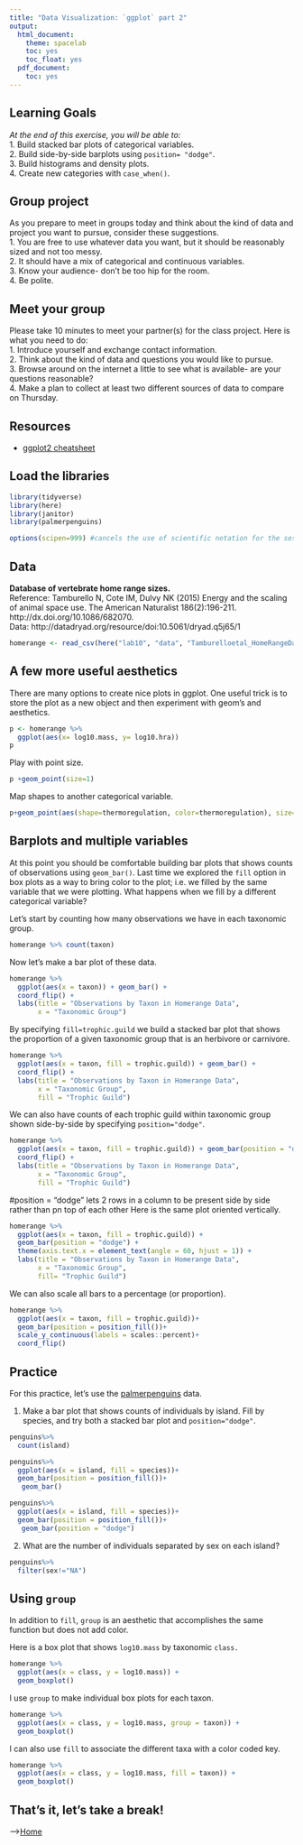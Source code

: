 ```yaml
---
title: "Data Visualization: `ggplot` part 2"
output:
  html_document:
    theme: spacelab
    toc: yes
    toc_float: yes
  pdf_document:
    toc: yes
---
```


## Learning Goals
*At the end of this exercise, you will be able to:*    
1. Build stacked bar plots of categorical variables.  
2. Build side-by-side barplots using `position= "dodge"`.  
3. Build histograms and density plots.  
4. Create new categories with `case_when()`.  

## Group project  
As you prepare to meet in groups today and think about the kind of data and project you want to pursue, consider these suggestions.  
1. You are free to use whatever data you want, but it should be reasonably sized and not too messy.  
2. It should have a mix of categorical and continuous variables.  
3. Know your audience- don't be too hip for the room.  
4. Be polite.  

## Meet your group
Please take 10 minutes to meet your partner(s) for the class project. Here is what you need to do:  
1. Introduce yourself and exchange contact information.  
2. Think about the kind of data and questions you would like to pursue.  
3. Browse around on the internet a little to see what is available- are your questions reasonable?    
4. Make a plan to collect at least two different sources of data to compare on Thursday.  

## Resources
- [ggplot2 cheatsheet](https://www.rstudio.com/wp-content/uploads/2015/03/ggplot2-cheatsheet.pdf)

## Load the libraries
```r
library(tidyverse)
library(here)
library(janitor)
library(palmerpenguins)
```

```r
options(scipen=999) #cancels the use of scientific notation for the session
```

## Data
**Database of vertebrate home range sizes.**  
Reference: Tamburello N, Cote IM, Dulvy NK (2015) Energy and the scaling of animal space use. The American Naturalist 186(2):196-211. http://dx.doi.org/10.1086/682070.  
Data: http://datadryad.org/resource/doi:10.5061/dryad.q5j65/1  
```r
homerange <- read_csv(here("lab10", "data", "Tamburelloetal_HomeRangeDatabase.csv"), na = c("", "NA", "\\"))
```

## A few more useful aesthetics
There are many options to create nice plots in ggplot. One useful trick is to store the plot as a new object and then experiment with geom's and aesthetics.
```r
p <- homerange %>% 
  ggplot(aes(x= log10.mass, y= log10.hra))
p
```

Play with point size.
```r
p +geom_point(size=1)
```

Map shapes to another categorical variable.
```r
p+geom_point(aes(shape=thermoregulation, color=thermoregulation), size=1.75)
```

## Barplots and multiple variables
At this point you should be comfortable building bar plots that shows counts of observations using `geom_bar()`. Last time we explored the `fill` option in box plots as a way to bring color to the plot; i.e. we filled by the same variable that we were plotting. What happens when we fill by a different categorical variable?  

Let's start by counting how many observations we have in each taxonomic group.
```r
homerange %>% count(taxon)
```

Now let's make a bar plot of these data.
```r
homerange %>% 
  ggplot(aes(x = taxon)) + geom_bar() +
  coord_flip() +
  labs(title = "Observations by Taxon in Homerange Data",
       x = "Taxonomic Group")
```

By specifying `fill=trophic.guild` we build a stacked bar plot that shows the proportion of a given taxonomic group that is an herbivore or carnivore.
```r
homerange %>% 
  ggplot(aes(x = taxon, fill = trophic.guild)) + geom_bar() +
  coord_flip() +
  labs(title = "Observations by Taxon in Homerange Data",
       x = "Taxonomic Group",
       fill = "Trophic Guild")
```

We can also have counts of each trophic guild within taxonomic group shown side-by-side by specifying `position="dodge"`.
```r
homerange %>% 
  ggplot(aes(x = taxon, fill = trophic.guild)) + geom_bar(position = "dodge") +
  coord_flip() +
  labs(title = "Observations by Taxon in Homerange Data",
       x = "Taxonomic Group",
       fill = "Trophic Guild")
```
#position = "dodge" lets 2 rows in a column to be present side by side rather than pn top of each other
Here is the same plot oriented vertically.
```r
homerange %>% 
  ggplot(aes(x = taxon, fill = trophic.guild)) +
  geom_bar(position = "dodge") +
  theme(axis.text.x = element_text(angle = 60, hjust = 1)) +
  labs(title = "Observations by Taxon in Homerange Data",
       x = "Taxonomic Group",
       fill= "Trophic Guild")
```

We can also scale all bars to a percentage (or proportion).
```r
homerange %>% 
  ggplot(aes(x = taxon, fill = trophic.guild))+
  geom_bar(position = position_fill())+ 
  scale_y_continuous(labels = scales::percent)+
  coord_flip()
```

## Practice
For this practice, let's use the [palmerpenguins](https://allisonhorst.github.io/palmerpenguins/articles/intro.html) data.  

1. Make a bar plot that shows counts of individuals by island. Fill by species, and try both a stacked bar plot and `position="dodge"`.
```r
penguins%>%
  count(island)
```
```r
penguins%>%
  ggplot(aes(x = island, fill = species))+
  geom_bar(position = position_fill())+
   geom_bar()
```

```r
penguins%>%
  ggplot(aes(x = island, fill = species))+
  geom_bar(position = position_fill())+
   geom_bar(position = "dodge")
```

2. What are the number of individuals separated by sex on each island?
```r
penguins%>%
  filter(sex!="NA")

```

## Using `group`
In addition to `fill`, `group` is an aesthetic that accomplishes the same function but does not add color.

Here is a box plot that shows `log10.mass` by taxonomic `class.`
```r
homerange %>% 
  ggplot(aes(x = class, y = log10.mass)) +
  geom_boxplot()
```

I use `group` to make individual box plots for each taxon.
```r
homerange %>% 
  ggplot(aes(x = class, y = log10.mass, group = taxon)) +
  geom_boxplot()
```

I can also use `fill` to associate the different taxa with a color coded key.
```r
homerange %>% 
  ggplot(aes(x = class, y = log10.mass, fill = taxon)) +
  geom_boxplot()
```

## That's it, let's take a break!   

-->[Home](https://jmledford3115.github.io/datascibiol/)